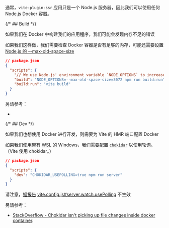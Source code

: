 
通常，`vite-plugin-ssr` 应用只是一个 Node.js 服务器，因此我们可以使用任何 Node.js Docker 容器。

{/* ## Build */}

如果我们在 Docker 中构建我们的应用程序，我们可能会发现内存不足的错误

如果我们这样做，我们需要检查 Docker 容器是否有足够的内存，可能还需要设置 [Node.js 的 --max-old-space-size](https://nodejs.org/api/cli.html#--max-old-space-sizesize-in-megabytes)

```json
// package.json
{
  "scripts": {
    "// We use Node.js' environment variable `NODE_OPTIONS` to increase memory size to 3GB": "",
    "build": "NODE_OPTIONS=--max-old-space-size=3072 npm run build:run",
    "build:run": "vite build"
  }
}
```

另请参考：

- <Link href='/debug' />

{/* ## Dev */}

如果我们也想使用 Docker 进行开发，则需要为 Vite 的 HMR 端口配置 Docker

如果我们使用带有 [WSL](https://docs.microsoft.com/en-us/windows/wsl/) 的 Windows，我们需要配置 [`chokidar`](https://github.com/paulmillr/chokidar) 以使用轮询。 （Vite 使用 chokidar。）

```json
// package.json
{
  "scripts": {
    "dev": "CHOKIDAR_USEPOLLING=true npm run server"
  }
}
```

请注意，[据报告](https://discord.com/channels/815937377888632913/815937377888632916/910110118375489567) [vite.config.js#server.watch.usePolling](https://vitejs.dev/config/#server-watch) 不生效

另请参考：

- [StackOverflow - Chokidar isn't picking up file changes inside docker container](https://stackoverflow.com/questions/38318188/chokidar-isnt-picking-up-file-changes-inside-docker-container/69166925#69166925).

